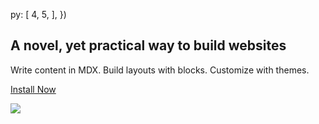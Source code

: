 
  py: [ 4, 5, ],
})

<h2>
A novel, yet practical way to build websites
</h2>

Write content in MDX.
Build layouts with blocks.
Customize with themes.

[Install Now](https://github.com/jxnblk/mdx-blocks 'button')

![](https://images.unsplash.com/photo-1551978437-6b859030d144?ixlib=rb-1.2.1&q=20&fm=jpg&crop=entropy&cs=tinysrgb&w=1080&fit=max&ixid=eyJhcHBfaWQiOjF9)

